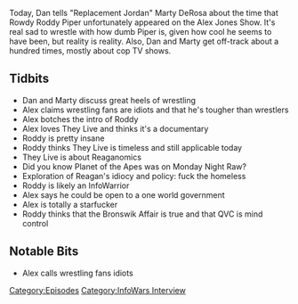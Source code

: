 {{DEFAULTSORT:
    #_EPISODE_0178:Rowdy Roddy Piper w/ Marty DeRosa
}}{{Episode
    | title           = Rowdy Roddy Piper w/ Marty DeRosa
    | caption         = Listen to this episode on [https://knowledgefight.libsyn.com/knowledge-fight-rowdy-roddy-piper-w-marty-derosa Libsyn] [https://open.spotify.com/episode/6fGrhhlR3QcFIox64X6Oyv Spotify], Read the [[Transcript/178: Rowdy Roddy Piper w/ Marty DeRosa|Unofficial Transcript]]
    | episodeNumber   = 178
    | length          = 02:40:36
    | airDate         = July 9, 2018
    | episodeType     = [[:Category:InfoWars Interview|InfoWars Interview]]
    | appearance      = [[Marty DeRosa]], [[Rowdy Roddy Piper]], [[Shawn Stone]]
    | previousEpisode = [[177: Sweary Kerry and the Racist Alien]]
    | nextEpisode     = [[179: July 10, 2018]]
}}

{{Stub}}

Today, Dan tells "Replacement Jordan" Marty DeRosa about the time that Rowdy Roddy Piper unfortunately appeared on the Alex Jones Show. It's real sad to wrestle with how dumb Piper is, given how cool he seems to have been, but reality is reality. Also, Dan and Marty get off-track about a hundred times, mostly about cop TV shows.

==Tidbits==

*Dan and Marty discuss great heels of wrestling
*Alex claims wrestling fans are idiots and that he's tougher than wrestlers
*Alex botches the intro of Roddy
*Alex loves They Live and thinks it's a documentary
*Roddy is pretty insane
*Roddy thinks They Live is timeless and still applicable today
*They Live is about Reaganomics
*Did you know Planet of the Apes was on Monday Night Raw?
*Exploration of Reagan's idiocy and policy: fuck the homeless
*Roddy is likely an InfoWarrior
*Alex says he could be open to a one world government
*Alex is totally a starfucker
*Roddy thinks that the Bronswik Affair is true and that QVC is mind control

==Notable Bits==

*Alex calls wrestling fans idiots

[[Category:Episodes]]
[[Category:InfoWars Interview]]
